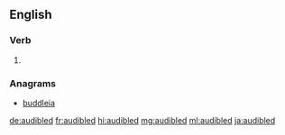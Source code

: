 ==English==

===Verb===
{{head|en|verb form}}

# {{en-past of|audible}}

===Anagrams===
* [[buddleia#English|buddleia]]

[[de:audibled]]
[[fr:audibled]]
[[hi:audibled]]
[[mg:audibled]]
[[ml:audibled]]
[[ja:audibled]]